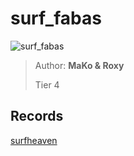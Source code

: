 
# surf_fabas

![surf_fabas](https://raw.githubusercontent.com/Sayt123/SurfMapPics/Maps-and-bonuses/csgo/surf_fabas.jpg)

> Author: **MaKo & Roxy**
>
> Tier 4

## Records

[surfheaven](https://surfheaven.eu/map/surf_fabas)
